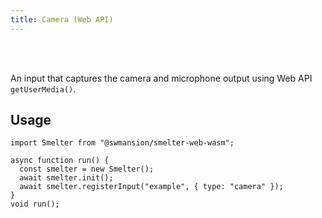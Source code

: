 ```yaml
---
title: Camera (Web API)
---
```



<Badge text="Browser (WASM)" variant="tip" size="large" />

<br />
<br />

An input that captures the camera and microphone output using Web API `getUserMedia()`.

## Usage

```tsx title=cameraInputExample.tsx
import Smelter from "@swmansion/smelter-web-wasm";

async function run() {
  const smelter = new Smelter();
  await smelter.init();
  await smelter.registerInput("example", { type: "camera" });
}
void run();
```
